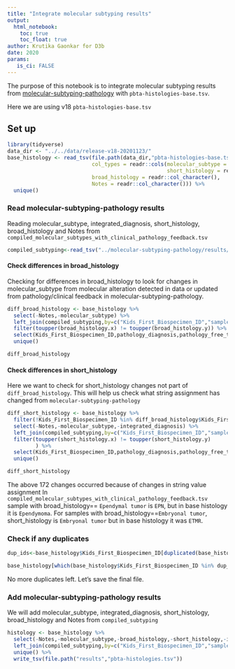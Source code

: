 ```yaml
---
title: "Integrate molecular subtyping results"
output: 
  html_notebook:
    toc: true
    toc_float: true
author: Krutika Gaonkar for D3b
date: 2020
params:
   is_ci: FALSE
---
```


The purpose of this notebook is to integrate molecular subtyping results from 
[molecular-subtyping-pathology](https://github.com/AlexsLemonade/OpenPBTA-analysis/tree/master/analyses/molecular-subtyping-pathology) with `pbta-histologies-base.tsv`.

Here we are using v18 `pbta-histologies-base.tsv`


## Set up

```r
library(tidyverse)
data_dir <- "../../data/release-v18-20201123/"
base_histology <- read_tsv(file.path(data_dir,"pbta-histologies-base.tsv"),
                           col_types = readr::cols(molecular_subtype = readr::col_character(),
                                                   short_histology = readr::col_character(),
                           broad_histology = readr::col_character(),
                           Notes = readr::col_character())) %>%
  unique()
```

### Read molecular-subtyping-pathology results

Reading molecular_subtype,	integrated_diagnosis, short_histology,	broad_histology and	Notes from `compiled_molecular_subtypes_with_clinical_pathology_feedback.tsv` 

```r

compiled_subtyping<-read_tsv("../molecular-subtyping-pathology/results/compiled_molecular_subtypes_with_clinical_pathology_feedback.tsv")

```
#### Check differences in broad_histology 
Checking for differences in broad_histology to look for changes in molecular_subtype from molecular alteration detected in data or updated from pathology/clinical feedback in molecular-subtyping-pathology.


```r
diff_broad_histology <- base_histology %>% 
  select(-Notes,-molecular_subtype) %>%
  left_join(compiled_subtyping,by=c("Kids_First_Biospecimen_ID","sample_id","Kids_First_Participant_ID","tumor_descriptor")) %>%
  filter(toupper(broad_histology.x) != toupper(broad_histology.y)) %>%
  select(Kids_First_Biospecimen_ID,pathology_diagnosis,pathology_free_text_diagnosis,starts_with("broad_histology"),starts_with("short_histology")) %>%
  unique()

diff_broad_histology
```

#### Check differences in short_histology
Here we want to check for short_histology changes not part of `diff_broad_histology`.
This will help us check what string assignment has changed from `molecular-subtyping-pathology`

```r

diff_short_histology <- base_histology %>% 
  filter(!Kids_First_Biospecimen_ID %in% diff_broad_histology$Kids_First_Biospecimen_ID) %>%
  select(-Notes,-molecular_subtype,-integrated_diagnosis) %>%
  left_join(compiled_subtyping,by=c("Kids_First_Biospecimen_ID","sample_id","Kids_First_Participant_ID","tumor_descriptor")) %>%
  filter(toupper(short_histology.x) != toupper(short_histology.y) 
         ) %>%
  select(Kids_First_Biospecimen_ID,pathology_diagnosis,pathology_free_text_diagnosis,starts_with("broad_histology"),starts_with("short_histology")) %>%
  unique()

diff_short_histology
```
The above 172 changes occurred because of changes in string value assignment
In `compiled_molecular_subtypes_with_clinical_pathology_feedback.tsv` sample with broad_histology== `Ependymal tumor` is `EPN`, but in base histology it is `Ependymoma`.
For samples with broad_histology==`Embryonal tumor`, short_histology is `Embryonal tumor` but in base histology it was `ETMR`.

### Check if any duplicates

```r
dup_ids<-base_histology$Kids_First_Biospecimen_ID[duplicated(base_histology$Kids_First_Biospecimen_ID)]

base_histology[which(base_histology$Kids_First_Biospecimen_ID %in% dup_ids),]
```

No more duplicates left. Let's save the final file.

### Add molecular-subtyping-pathology results

We will add molecular_subtype,	integrated_diagnosis, short_histology,	broad_histology and	Notes from `compiled_subtyping`

```r

histology <- base_histology %>% 
  select(-Notes,-molecular_subtype,-broad_histology,-short_histology,-integrated_diagnosis) %>%
  left_join(compiled_subtyping,by=c("Kids_First_Biospecimen_ID","sample_id","Kids_First_Participant_ID","tumor_descriptor")) %>%
  unique() %>%
  write_tsv(file.path("results","pbta-histologies.tsv"))

```
